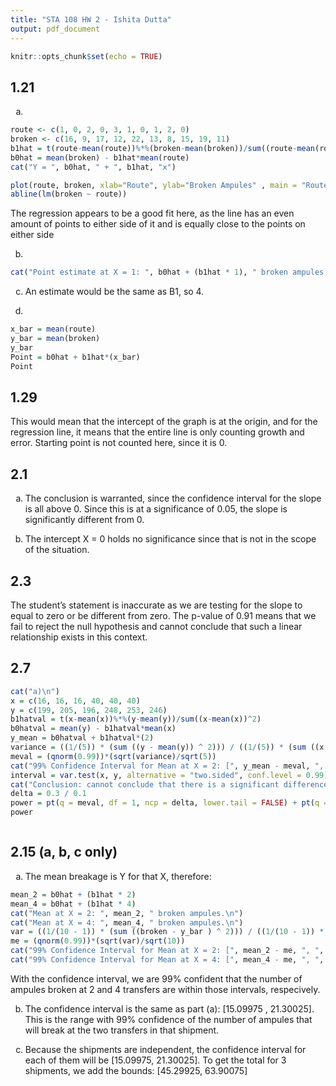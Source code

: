 ```yaml
---
title: "STA 108 HW 2 - Ishita Dutta"
output: pdf_document
---
```


```r
knitr::opts_chunk$set(echo = TRUE)
```

## 1.21
a)
```r
route <- c(1, 0, 2, 0, 3, 1, 0, 1, 2, 0)
broken <- c(16, 9, 17, 12, 22, 13, 8, 15, 19, 11)
b1hat = t(route-mean(route))%*%(broken-mean(broken))/sum((route-mean(route))^2)
b0hat = mean(broken) - b1hat*mean(route)
cat("Y = ", b0hat, " + ", b1hat, "x")

plot(route, broken, xlab="Route", ylab="Broken Ampules" , main = "Route vs Broken Ampules")
abline(lm(broken ~ route))
```
  The regression appears to be a good fit here, as the line has an even amount of points to either side of it and is equally close to the points on either side
  
b)
```r
cat("Point estimate at X = 1: ", b0hat + (b1hat * 1), " broken ampules.")
```

c) An estimate would be the same as B1, so 4.

d)
```r
x_bar = mean(route)
y_bar = mean(broken)
y_bar
Point = b0hat + b1hat*(x_bar)
Point
```

## 1.29
  This would mean that the intercept of the graph is at the origin, and for the regression line, it means that the entire line is only counting growth and error. Starting point is not counted here, since it is 0.
  
## 2.1
a) 
  The conclusion is warranted, since the confidence interval for the slope is all above 0. Since this is at a significance of 0.05, the slope is significantly different from 0.
  
b)
  The intercept X = 0 holds no significance since that is not in the scope of the situation.
  
## 2.3
  The student's statement is inaccurate as we are testing for the slope to equal to zero or be different from zero. The p-value of 0.91 means that we fail to reject the null hypothesis and cannot conclude that such a linear relationship exists in this context.

## 2.7
```r
cat("a)\n")
x = c(16, 16, 16, 40, 40, 40)
y = c(199, 205, 196, 248, 253, 246)
b1hatval = t(x-mean(x))%*%(y-mean(y))/sum((x-mean(x))^2)
b0hatval = mean(y) - b1hatval*mean(x)
y_mean = b0hatval + b1hatval*(2)
variance = ((1/(5)) * (sum ((y - mean(y)) ^ 2))) / ((1/(5)) * (sum ((x - mean(x) ) ^ 2)))
meval = (qnorm(0.99))*(sqrt(variance)/sqrt(5))
cat("99% Confidence Interval for Mean at X = 2: [", y_mean - meval, ", ", y_mean + meval, "] \nb)\n")
interval = var.test(x, y, alternative = "two.sided", conf.level = 0.99)
cat("Conclusion: cannot conclude that there is a significant difference in variances.\nc)\n")
delta = 0.3 / 0.1
power = pt(q = meval, df = 1, ncp = delta, lower.tail = FALSE) + pt(q = meval, df = 6 - 2, ncp = delta)
power



```


## 2.15 (a, b, c only)
a) 
  The mean breakage is Y for that X, therefore:
```r
mean_2 = b0hat + (b1hat * 2)
mean_4 = b0hat + (b1hat * 4)
cat("Mean at X = 2: ", mean_2, " broken ampules.\n")
cat("Mean at X = 4: ", mean_4, " broken ampules.\n")
var = ((1/(10 - 1)) * (sum ((broken - y_bar ) ^ 2))) / ((1/(10 - 1)) * (sum ((route - x_bar ) ^ 2)))
me = (qnorm(0.99))*(sqrt(var)/sqrt(10))
cat("99% Confidence Interval for Mean at X = 2: [", mean_2 - me, ", ", mean_2 + me  , "] \n")
cat("99% Confidence Interval for Mean at X = 4: [", mean_4 - me, ", ", mean_4 + me  , "] ")


```
  
  With the confidence interval, we are 99% confident that the number of ampules broken at 2 and 4 transfers are within those intervals, respecively.

b)
  The confidence interval is the same as part (a): [15.09975 , 21.30025]. This is the range with 99% confidence of the number of ampules that will break at the two transfers in that shipment.

c)
  Because the shipments are independent, the confidence interval for each of them will be [15.09975, 21.30025]. To get the total for 3 shipments, we add the bounds: [45.29925, 63.90075]

